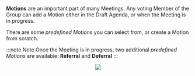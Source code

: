 
**Motions** are an important part of many Meetings. Any voting Member of the Group can add a Motion either in the Draft Agenda, or when the Meeting is in progress.

There are some _predefined Motions_ you can select from, or create a Motion from scratch.

:::note Note
Once the Meeting is in progress, two additional _predefined Motions_ are available: **Referral** and **Deferral**
:::

<center>
	<img src={useBaseUrl('/img/meetings/addMotion.gif')} />
</center>
